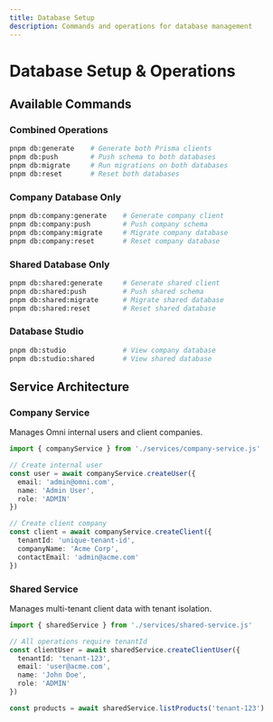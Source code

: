 ```yaml
---
title: Database Setup
description: Commands and operations for database management
---
```


# Database Setup & Operations

## Available Commands

### Combined Operations
```bash
pnpm db:generate    # Generate both Prisma clients
pnpm db:push        # Push schema to both databases
pnpm db:migrate     # Run migrations on both databases
pnpm db:reset       # Reset both databases
```

### Company Database Only
```bash
pnpm db:company:generate    # Generate company client
pnpm db:company:push        # Push company schema
pnpm db:company:migrate     # Migrate company database
pnpm db:company:reset       # Reset company database
```

### Shared Database Only
```bash
pnpm db:shared:generate     # Generate shared client
pnpm db:shared:push         # Push shared schema
pnpm db:shared:migrate      # Migrate shared database
pnpm db:shared:reset        # Reset shared database
```

### Database Studio
```bash
pnpm db:studio              # View company database
pnpm db:studio:shared       # View shared database
```

## Service Architecture

### Company Service
Manages Omni internal users and client companies.

```typescript
import { companyService } from './services/company-service.js'

// Create internal user
const user = await companyService.createUser({
  email: 'admin@omni.com',
  name: 'Admin User',
  role: 'ADMIN'
})

// Create client company
const client = await companyService.createClient({
  tenantId: 'unique-tenant-id',
  companyName: 'Acme Corp',
  contactEmail: 'admin@acme.com'
})
```

### Shared Service
Manages multi-tenant client data with tenant isolation.

```typescript
import { sharedService } from './services/shared-service.js'

// All operations require tenantId
const clientUser = await sharedService.createClientUser({
  tenantId: 'tenant-123',
  email: 'user@acme.com',
  name: 'John Doe',
  role: 'ADMIN'
})

const products = await sharedService.listProducts('tenant-123')
```